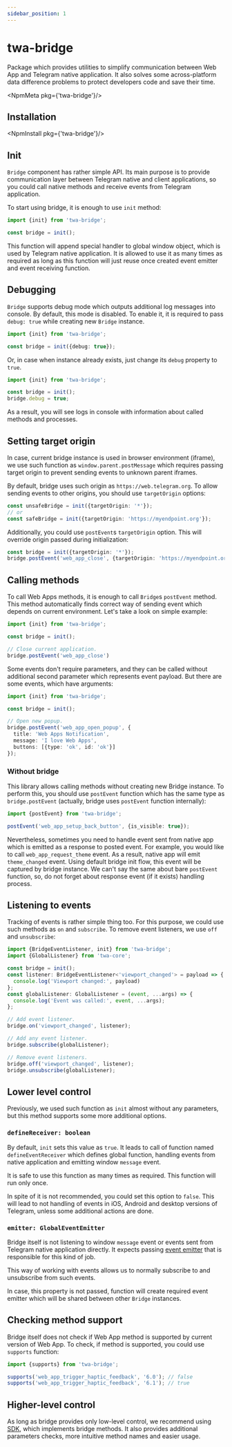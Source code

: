 ```yaml
---
sidebar_position: 1
---
```


# twa-bridge

Package which provides utilities to simplify communication between
Web App and Telegram native application. It also solves some across-platform
data difference problems to protect developers code and save their time.

<NpmMeta pkg={'twa-bridge'}/>

## Installation

<NpmInstall pkg={'twa-bridge'}/>

## Init

`Bridge` component has rather simple API. Its main purpose is to provide
communication layer between Telegram native and client applications, so you
could call native methods and receive events from Telegram application.

To start using bridge, it is enough to use `init` method:

```typescript
import {init} from 'twa-bridge';

const bridge = init();
```

This function will append special handler to global window object, which is
used by Telegram native application. It is allowed to use it as many times
as required as long as this function will just reuse once created event emitter
and event receiving function.

## Debugging

`Bridge` supports debug mode which outputs additional log messages into console.
By default, this mode is disabled. To enable it, it is required to pass
`debug: true` while creating new `Bridge` instance.

```typescript
import {init} from 'twa-bridge';

const bridge = init({debug: true});
```

Or, in case when instance already exists, just change its `debug` property
to `true`.

```typescript
import {init} from 'twa-bridge';

const bridge = init();
bridge.debug = true;
```

As a result, you will see logs in console with information about called
methods and processes.

## Setting target origin

In case, current bridge instance is used in browser environment (iframe),
we use such function as `window.parent.postMessage` which requires passing
target origin to prevent sending events to unknown parent iframes.

By default, bridge uses such origin as `https://web.telegram.org`. To allow
sending events to other origins, you should use `targetOrigin` options:

```typescript
const unsafeBridge = init({targetOrigin: '*'});
// or
const safeBridge = init({targetOrigin: 'https://myendpoint.org'});
```

Additionally, you could use `postEvent`s `targetOrigin` option. This will
override origin passed during initialization:

```typescript
const bridge = init({targetOrigin: '*'});
bridge.postEvent('web_app_close', {targetOrigin: 'https://myendpoint.org'})
```

## Calling methods

To call Web Apps methods, it is enough to call `Bridge`s `postEvent` method.
This method automatically finds correct way of sending event which depends
on current environment. Let's take a look on simple example:

```typescript
import {init} from 'twa-bridge';

const bridge = init();

// Close current application.
bridge.postEvent('web_app_close')
```

Some events don't require parameters, and they can be called without additional
second parameter which represents event payload. But there are some events,
which have arguments:

```typescript
import {init} from 'twa-bridge';

const bridge = init();

// Open new popup.
bridge.postEvent('web_app_open_popup', {
  title: 'Web Apps Notification',
  message: 'I love Web Apps',
  buttons: [{type: 'ok', id: 'ok'}]
});
```

### Without bridge

This library allows calling methods without creating new Bridge instance. To
perform this, you should use `postEvent` function which has the same
type as `bridge.postEvent` (actually, bridge uses `postEvent` function
internally):

```typescript
import {postEvent} from 'twa-bridge';

postEvent('web_app_setup_back_button', {is_visible: true});
```

Nevertheless, sometimes you need to handle event sent from native app which is
emitted as a response to posted event. For example, you would like to
call `web_app_request_theme` event. As a result, native app will emit
`theme_changed` event. Using default bridge init flow, this event will
be captured by bridge instance. We can't say the same about bare `postEvent` function,
so, do not forget about response event (if it exists) handling process.

## Listening to events

Tracking of events is rather simple thing too. For this purpose, we could
use such methods as `on` and `subscribe`. To remove event listeners, we
use `off` and `unsubscribe`:

```typescript
import {BridgeEventListener, init} from 'twa-bridge';
import {GlobalListener} from 'twa-core';

const bridge = init();
const listener: BridgeEventListener<'viewport_changed'> = payload => {
  console.log('Viewport changed:', payload)
};
const globalListener: GlobalListener = (event, ...args) => {
  console.log('Event was called:', event, ...args);
};

// Add event listener.
bridge.on('viewport_changed', listener);

// Add any event listener.
bridge.subscribe(globalListener);

// Remove event listeners.
bridge.off('viewport_changed', listener);
bridge.unsubscribe(globalListener);
```

## Lower level control

Previously, we used such function as `init` almost without any parameters,
but this method supports some more additional options.

### `defineReceiver: boolean`

By default, `init` sets this value as `true`. It leads to call of function
named `defineEventReceiver` which defines global function, handling events
from native application and emitting window `message` event.

It is safe to use this function as many times as required. This function
will run only once.

In spite of it is not recommended, you could set this option to `false`.
This will lead to not handling of events in iOS, Android and desktop
versions of Telegram, unless some additional actions are done.

### `emitter: GlobalEventEmitter`

Bridge itself is not listening to window `message` event or events sent
from Telegram native application directly. It expects passing [event emitter](https://github.com/Telegram-Web-Apps/twa/blob/master/packages/bridge/src/event-receiver/global.ts#L18)
that is responsible for this kind of job.

This way of working with events allows us to normally subscribe to and
unsubscribe from such events.

In case, this property is not passed, function will create required event
emitter which will be shared between other `Bridge` instances.

## Checking method support

Bridge itself does not check if Web App method is supported by current
version of Web App. To check, if method is supported, you could use `supports`
function:

```typescript
import {supports} from 'twa-bridge';

supports('web_app_trigger_haptic_feedback', '6.0'); // false
supports('web_app_trigger_haptic_feedback', '6.1'); // true
```

## Higher-level control

As long as bridge provides only low-level control, we recommend using
[SDK](twa-sdk/about), which implements bridge methods. It also provides
additional parameters checks, more intuitive method names and easier usage.
